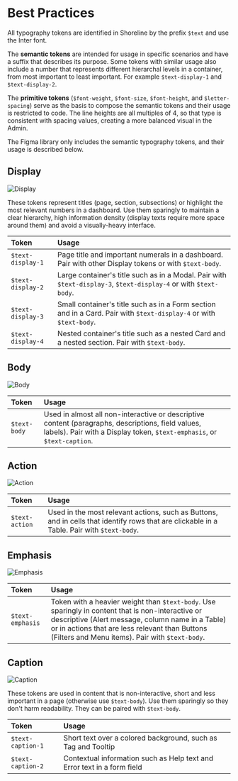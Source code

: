 # Best Practices

All typography tokens are identified in Shoreline by the prefix `$text` and use the Inter font.

The **semantic tokens** are intended for usage in specific scenarios and have a suffix that describes its purpose. Some tokens with similar usage also include a number that represents different hierarchal levels in a container, from most important to least important. For example `$text-display-1` and `$text-display-2`.

The **primitive tokens** (`$font-weight`, `$font-size`, `$font-height`, and `$letter-spacing`) serve as the basis to compose the semantic tokens and their usage is restricted to code. The line heights are all multiples of 4, so that type is consistent with spacing values, creating a more balanced visual in the Admin.

The Figma library only includes the semantic typography tokens, and their usage is described below.

## Display

![Display](public/assets/display.png)

These tokens represent titles (page, section, subsections) or highlight the most relevant numbers in a dashboard. Use them sparingly to maintain a clear hierarchy, high information density (display texts require more space around them) and avoid a visually-heavy interface.

| Token             | Usage                                                                                                              |
| :---------------- | :----------------------------------------------------------------------------------------------------------------- |
| `$text-display-1` | Page title and important numerals in a dashboard. Pair with other Display tokens or with `$text-body`.             |
| `$text-display-2` | Large container's title such as in a Modal. Pair with `$text-display-3`, `$text-display-4` or with `$text-body`.   |
| `$text-display-3` | Small container's title such as in a Form section and in a Card. Pair with `$text-display-4` or with `$text-body`. |
| `$text-display-4` | Nested container's title such as a nested Card and a nested section. Pair with `$text-body`.                       |

## Body

![Body](public/assets/body.png)

| Token        | Usage                                                                                                                                                                        |
| :----------- | :--------------------------------------------------------------------------------------------------------------------------------------------------------------------------- |
| `$text-body` | Used in almost all non-interactive or descriptive content (paragraphs, descriptions, field values, labels). Pair with a Display token, `$text-emphasis`, or `$text-caption`. |

## Action

![Action](public/assets/action.png)

| Token          | Usage                                                                                                                                      |
| :------------- | :----------------------------------------------------------------------------------------------------------------------------------------- |
| `$text-action` | Used in the most relevant actions, such as Buttons, and in cells that identify rows that are clickable in a Table. Pair with `$text-body`. |

## Emphasis

![Emphasis](public/assets/emphasis.png)

| Token            | Usage                                                                                                                                                                                                                                                      |
| :--------------- | :--------------------------------------------------------------------------------------------------------------------------------------------------------------------------------------------------------------------------------------------------------- |
| `$text-emphasis` | Token with a heavier weight than `$text-body`. Use sparingly in content that is non-interactive or descriptive (Alert message, column name in a Table) or in actions that are less relevant than Buttons (Filters and Menu items). Pair with `$text-body`. |

## Caption

![Caption](public/assets/caption.png)

These tokens are used in content that is non-interactive, short and less important in a page (otherwise use `$text-body`). Use them sparingly so they don't harm readability. They can be paired with `$text-body`.

| Token             | Usage                                                                   |
| :---------------- | :---------------------------------------------------------------------- |
| `$text-caption-1` | Short text over a colored background, such as Tag and Tooltip           |
| `$text-caption-2` | Contextual information such as Help text and Error text in a form field |
